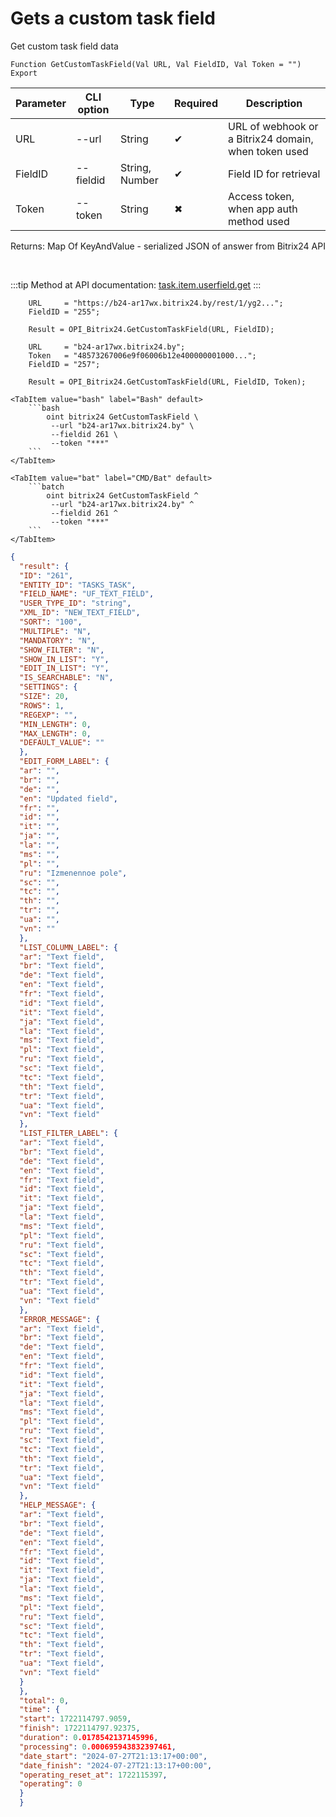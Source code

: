 ﻿---
sidebar_position: 4
---


# Gets a custom task field
 Get custom task field data



`Function GetCustomTaskField(Val URL, Val FieldID, Val Token = "") Export`

  | Parameter | CLI option | Type | Required | Description |
  |-|-|-|-|-|
  | URL | --url | String | &#x2714; | URL of webhook or a Bitrix24 domain, when token used |
  | FieldID | --fieldid | String, Number | &#x2714; | Field ID for retrieval |
  | Token | --token | String | &#x2716; | Access token, when app auth method used |

  
  Returns:  Map Of KeyAndValue - serialized JSON of answer from Bitrix24 API

<br/>

:::tip
Method at API documentation: [task.item.userfield.get](https://dev.1c-bitrix.ru/rest_help/tasks/task/userfield/get.php)
:::
<br/>


```bsl title="1C:Enterprise/OneScript code example"
    URL     = "https://b24-ar17wx.bitrix24.by/rest/1/yg2...";
    FieldID = "255";

    Result = OPI_Bitrix24.GetCustomTaskField(URL, FieldID);

    URL     = "b24-ar17wx.bitrix24.by";
    Token   = "48573267006e9f06006b12e400000001000...";
    FieldID = "257";

    Result = OPI_Bitrix24.GetCustomTaskField(URL, FieldID, Token);
```
 

 <Tabs>
  
    <TabItem value="bash" label="Bash" default>
        ```bash
            oint bitrix24 GetCustomTaskField \
             --url "b24-ar17wx.bitrix24.by" \
             --fieldid 261 \
             --token "***"
        ```
    </TabItem>
  
    <TabItem value="bat" label="CMD/Bat" default>
        ```batch
            oint bitrix24 GetCustomTaskField ^
             --url "b24-ar17wx.bitrix24.by" ^
             --fieldid 261 ^
             --token "***"
        ```
    </TabItem>
</Tabs>


```json title="Result"
{
  "result": {
  "ID": "261",
  "ENTITY_ID": "TASKS_TASK",
  "FIELD_NAME": "UF_TEXT_FIELD",
  "USER_TYPE_ID": "string",
  "XML_ID": "NEW_TEXT_FIELD",
  "SORT": "100",
  "MULTIPLE": "N",
  "MANDATORY": "N",
  "SHOW_FILTER": "N",
  "SHOW_IN_LIST": "Y",
  "EDIT_IN_LIST": "Y",
  "IS_SEARCHABLE": "N",
  "SETTINGS": {
  "SIZE": 20,
  "ROWS": 1,
  "REGEXP": "",
  "MIN_LENGTH": 0,
  "MAX_LENGTH": 0,
  "DEFAULT_VALUE": ""
  },
  "EDIT_FORM_LABEL": {
  "ar": "",
  "br": "",
  "de": "",
  "en": "Updated field",
  "fr": "",
  "id": "",
  "it": "",
  "ja": "",
  "la": "",
  "ms": "",
  "pl": "",
  "ru": "Izmenennoe pole",
  "sc": "",
  "tc": "",
  "th": "",
  "tr": "",
  "ua": "",
  "vn": ""
  },
  "LIST_COLUMN_LABEL": {
  "ar": "Text field",
  "br": "Text field",
  "de": "Text field",
  "en": "Text field",
  "fr": "Text field",
  "id": "Text field",
  "it": "Text field",
  "ja": "Text field",
  "la": "Text field",
  "ms": "Text field",
  "pl": "Text field",
  "ru": "Text field",
  "sc": "Text field",
  "tc": "Text field",
  "th": "Text field",
  "tr": "Text field",
  "ua": "Text field",
  "vn": "Text field"
  },
  "LIST_FILTER_LABEL": {
  "ar": "Text field",
  "br": "Text field",
  "de": "Text field",
  "en": "Text field",
  "fr": "Text field",
  "id": "Text field",
  "it": "Text field",
  "ja": "Text field",
  "la": "Text field",
  "ms": "Text field",
  "pl": "Text field",
  "ru": "Text field",
  "sc": "Text field",
  "tc": "Text field",
  "th": "Text field",
  "tr": "Text field",
  "ua": "Text field",
  "vn": "Text field"
  },
  "ERROR_MESSAGE": {
  "ar": "Text field",
  "br": "Text field",
  "de": "Text field",
  "en": "Text field",
  "fr": "Text field",
  "id": "Text field",
  "it": "Text field",
  "ja": "Text field",
  "la": "Text field",
  "ms": "Text field",
  "pl": "Text field",
  "ru": "Text field",
  "sc": "Text field",
  "tc": "Text field",
  "th": "Text field",
  "tr": "Text field",
  "ua": "Text field",
  "vn": "Text field"
  },
  "HELP_MESSAGE": {
  "ar": "Text field",
  "br": "Text field",
  "de": "Text field",
  "en": "Text field",
  "fr": "Text field",
  "id": "Text field",
  "it": "Text field",
  "ja": "Text field",
  "la": "Text field",
  "ms": "Text field",
  "pl": "Text field",
  "ru": "Text field",
  "sc": "Text field",
  "tc": "Text field",
  "th": "Text field",
  "tr": "Text field",
  "ua": "Text field",
  "vn": "Text field"
  }
  },
  "total": 0,
  "time": {
  "start": 1722114797.9059,
  "finish": 1722114797.92375,
  "duration": 0.0178542137145996,
  "processing": 0.000695943832397461,
  "date_start": "2024-07-27T21:13:17+00:00",
  "date_finish": "2024-07-27T21:13:17+00:00",
  "operating_reset_at": 1722115397,
  "operating": 0
  }
  }
```
